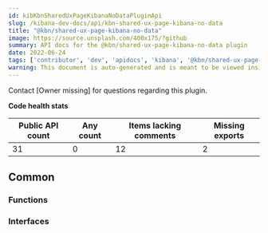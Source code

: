 ```yaml
---
id: kibKbnSharedUxPageKibanaNoDataPluginApi
slug: /kibana-dev-docs/api/kbn-shared-ux-page-kibana-no-data
title: "@kbn/shared-ux-page-kibana-no-data"
image: https://source.unsplash.com/400x175/?github
summary: API docs for the @kbn/shared-ux-page-kibana-no-data plugin
date: 2022-06-24
tags: ['contributor', 'dev', 'apidocs', 'kibana', '@kbn/shared-ux-page-kibana-no-data']
warning: This document is auto-generated and is meant to be viewed inside our experimental, new docs system. Reach out in #docs-engineering for more info.
---
```




Contact [Owner missing] for questions regarding this plugin.

**Code health stats**

| Public API count  | Any count | Items lacking comments | Missing exports |
|-------------------|-----------|------------------------|-----------------|
| 31 | 0 | 12 | 2 |

## Common

### Functions
<DocDefinitionList data={kbnSharedUxPageKibanaNoDataObj.common.functions}/>

### Interfaces
<DocDefinitionList data={kbnSharedUxPageKibanaNoDataObj.common.interfaces}/>

